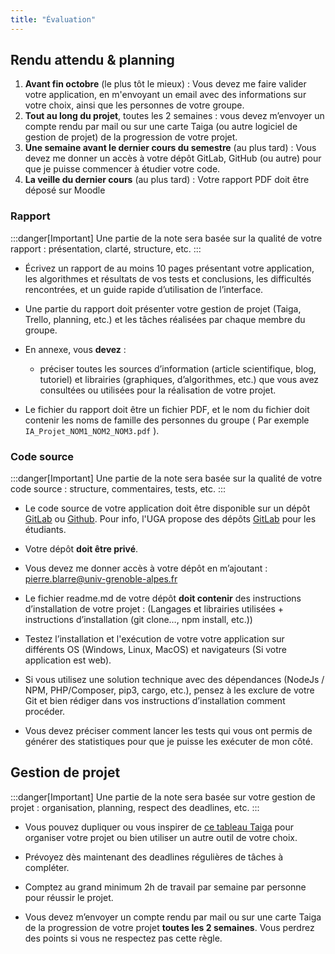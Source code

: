 ```yaml
---
title: "Évaluation"
---
```



<Slide>

## Rendu attendu & planning

1. **Avant fin octobre** (le plus tôt le mieux) : Vous devez me faire valider votre application, en m'envoyant un email avec des informations sur votre choix, ainsi que les personnes de votre groupe.
2. **Tout au long du projet**, toutes les 2 semaines : vous devez m’envoyer un compte rendu par mail ou sur une carte Taiga (ou autre logiciel de gestion de projet) de la progression de votre projet.
3. **Une semaine avant le dernier cours du semestre** (au plus tard) : Vous devez me donner un accès à votre dépôt GitLab, GitHub (ou autre) pour que je puisse commencer à étudier votre code.
3. **La veille du dernier cours** (au plus tard) : Votre rapport PDF doit être déposé sur Moodle

</Slide>
<Slide>

### Rapport

:::danger[Important]
Une partie de la note sera basée sur la qualité de votre rapport : présentation, clarté, structure, etc.
:::

* Écrivez un rapport de au moins 10 pages présentant votre application, les algorithmes et résultats de vos tests et conclusions, les difficultés rencontrées, et un guide rapide d’utilisation de l’interface.

* Une partie du rapport doit présenter votre gestion de projet (Taiga, Trello, planning, etc.) et les tâches réalisées par chaque membre du groupe.

* En annexe, vous **devez** :

  * préciser toutes les sources d’information (article scientifique, blog, tutoriel) et librairies (graphiques, d’algorithmes, etc.) que vous avez consultées ou utilisées pour la réalisation de votre projet.

* Le fichier du rapport doit être un fichier PDF, et le nom du fichier doit contenir les noms de famille des personnes du groupe ( Par exemple `IA_Projet_NOM1_NOM2_NOM3.pdf` ).

</Slide>
<Slide>

### Code source

:::danger[Important]
Une partie de la note sera basée sur la qualité de votre code source : structure, commentaires, tests, etc.
:::

* Le code source de votre application doit être disponible sur un dépôt [GitLab](https://about.gitlab.com/) ou [Github](https://github.com/). Pour info, l'UGA propose des dépôts [GitLab](https://gitlab.univ-grenoble-alpes.fr/) pour les étudiants.

* Votre dépôt **doit être privé**.

* Vous devez me donner accès à votre dépôt en m’ajoutant : [pierre.blarre@univ-grenoble-alpes.fr](mailto:pierre.blarre@univ-grenoble-alpes.fr) 

* Le fichier readme.md de votre dépôt **doit contenir** des instructions d’installation de votre projet : (Langages et librairies utilisées \+ instructions d’installation (git clone…, npm install, etc.))

* Testez l’installation et l'exécution de votre votre application sur différents OS (Windows, Linux, MacOS) et navigateurs (Si votre application est web).

* Si vous utilisez une solution technique avec des dépendances (NodeJs / NPM, PHP/Composer, pip3, cargo, etc.), pensez à les exclure de votre Git et bien rédiger dans vos instructions d’installation comment procéder.

* Vous devez préciser comment lancer les tests qui vous ont permis de générer des statistiques pour que je puisse les exécuter de mon côté.

</Slide>
<Slide>

## Gestion de projet 

:::danger[Important]
Une partie de la note sera basée sur votre gestion de projet : organisation, planning, respect des deadlines, etc.
:::

* Vous pouvez dupliquer ou vous inspirer de [ce tableau Taiga](https://tree.taiga.io/project/erralb-uga-projet-ia/kanban) pour organiser votre projet ou bien utiliser un autre outil de votre choix.

* Prévoyez dès maintenant des deadlines régulières de tâches à compléter. 

* Comptez au grand minimum 2h de travail par semaine par personne pour réussir le projet.

* Vous devez m’envoyer un compte rendu par mail ou sur une carte Taiga de la progression de votre projet **toutes les 2 semaines**. Vous perdrez des points si vous ne respectez pas cette règle.

</Slide>

